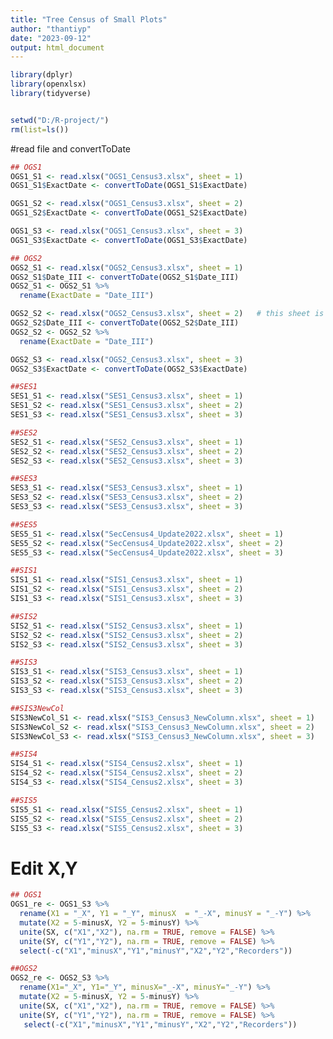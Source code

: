 ```yaml
---
title: "Tree Census of Small Plots"
author: "thantiyp"
date: "2023-09-12"
output: html_document
---
```


```r
library(dplyr)
library(openxlsx)
library(tidyverse)


setwd("D:/R-project/")
rm(list=ls())
```

#read file and convertToDate
```r
## OGS1
OGS1_S1 <- read.xlsx("OGS1_Census3.xlsx", sheet = 1) 
OGS1_S1$ExactDate <- convertToDate(OGS1_S1$ExactDate)

OGS1_S2 <- read.xlsx("OGS1_Census3.xlsx", sheet = 2)
OGS1_S2$ExactDate <- convertToDate(OGS1_S2$ExactDate)

OGS1_S3 <- read.xlsx("OGS1_Census3.xlsx", sheet = 3)
OGS1_S3$ExactDate <- convertToDate(OGS1_S3$ExactDate)

## OGS2
OGS2_S1 <- read.xlsx("OGS2_Census3.xlsx", sheet = 1)
OGS2_S1$Date_III <- convertToDate(OGS2_S1$Date_III) 
OGS2_S1 <- OGS2_S1 %>%
  rename(ExactDate = "Date_III")

OGS2_S2 <- read.xlsx("OGS2_Census3.xlsx", sheet = 2)   # this sheet is add data 
OGS2_S2$Date_III <- convertToDate(OGS2_S2$Date_III) 
OGS2_S2 <- OGS2_S2 %>%
  rename(ExactDate = "Date_III")

OGS2_S3 <- read.xlsx("OGS2_Census3.xlsx", sheet = 3)
OGS2_S3$ExactDate <- convertToDate(OGS2_S3$ExactDate)

##SES1
SES1_S1 <- read.xlsx("SES1_Census3.xlsx", sheet = 1)
SES1_S2 <- read.xlsx("SES1_Census3.xlsx", sheet = 2)
SES1_S3 <- read.xlsx("SES1_Census3.xlsx", sheet = 3)

##SES2
SES2_S1 <- read.xlsx("SES2_Census3.xlsx", sheet = 1)
SES2_S2 <- read.xlsx("SES2_Census3.xlsx", sheet = 2)
SES2_S3 <- read.xlsx("SES2_Census3.xlsx", sheet = 3)

##SES3
SES3_S1 <- read.xlsx("SES3_Census3.xlsx", sheet = 1)
SES3_S2 <- read.xlsx("SES3_Census3.xlsx", sheet = 2)
SES3_S3 <- read.xlsx("SES3_Census3.xlsx", sheet = 3)

##SES5
SES5_S1 <- read.xlsx("SecCensus4_Update2022.xlsx", sheet = 1)
SES5_S2 <- read.xlsx("SecCensus4_Update2022.xlsx", sheet = 2)
SES5_S3 <- read.xlsx("SecCensus4_Update2022.xlsx", sheet = 3)

##SIS1
SIS1_S1 <- read.xlsx("SIS1_Census3.xlsx", sheet = 1)
SIS1_S2 <- read.xlsx("SIS1_Census3.xlsx", sheet = 2)
SIS1_S3 <- read.xlsx("SIS1_Census3.xlsx", sheet = 3)

##SIS2
SIS2_S1 <- read.xlsx("SIS2_Census3.xlsx", sheet = 1)
SIS2_S2 <- read.xlsx("SIS2_Census3.xlsx", sheet = 2)
SIS2_S3 <- read.xlsx("SIS2_Census3.xlsx", sheet = 3)

##SIS3
SIS3_S1 <- read.xlsx("SIS3_Census3.xlsx", sheet = 1)
SIS3_S2 <- read.xlsx("SIS3_Census3.xlsx", sheet = 2)
SIS3_S3 <- read.xlsx("SIS3_Census3.xlsx", sheet = 3)

##SIS3NewCol
SIS3NewCol_S1 <- read.xlsx("SIS3_Census3_NewColumn.xlsx", sheet = 1)
SIS3NewCol_S2 <- read.xlsx("SIS3_Census3_NewColumn.xlsx", sheet = 2)
SIS3NewCol_S3 <- read.xlsx("SIS3_Census3_NewColumn.xlsx", sheet = 3)

##SIS4
SIS4_S1 <- read.xlsx("SIS4_Census2.xlsx", sheet = 1)
SIS4_S2 <- read.xlsx("SIS4_Census2.xlsx", sheet = 2)
SIS4_S3 <- read.xlsx("SIS4_Census2.xlsx", sheet = 3)

##SIS5
SIS5_S1 <- read.xlsx("SIS5_Census2.xlsx", sheet = 1)
SIS5_S2 <- read.xlsx("SIS5_Census2.xlsx", sheet = 2)
SIS5_S3 <- read.xlsx("SIS5_Census2.xlsx", sheet = 3)

```

# Edit X,Y 
```r
## OGS1
OGS1_re <- OGS1_S3 %>%
  rename(X1 = "_X", Y1 = "_Y", minusX  = "_-X", minusY = "_-Y") %>%
  mutate(X2 = 5-minusX, Y2 = 5-minusY) %>%
  unite(SX, c("X1","X2"), na.rm = TRUE, remove = FALSE) %>%
  unite(SY, c("Y1","Y2"), na.rm = TRUE, remove = FALSE) %>%
  select(-c("X1","minusX","Y1","minusY","X2","Y2","Recorders"))

##OGS2
OGS2_re <- OGS2_S3 %>%
  rename(X1="_X", Y1="_Y", minusX="_-X", minusY="_-Y") %>%
  mutate(X2 = 5-minusX, Y2 = 5-minusY) %>%
  unite(SX, c("X1","X2"), na.rm = TRUE, remove = FALSE) %>%
  unite(SY, c("Y1","Y2"), na.rm = TRUE, remove = FALSE) %>%
   select(-c("X1","minusX","Y1","minusY","X2","Y2","Recorders"))
  


```

